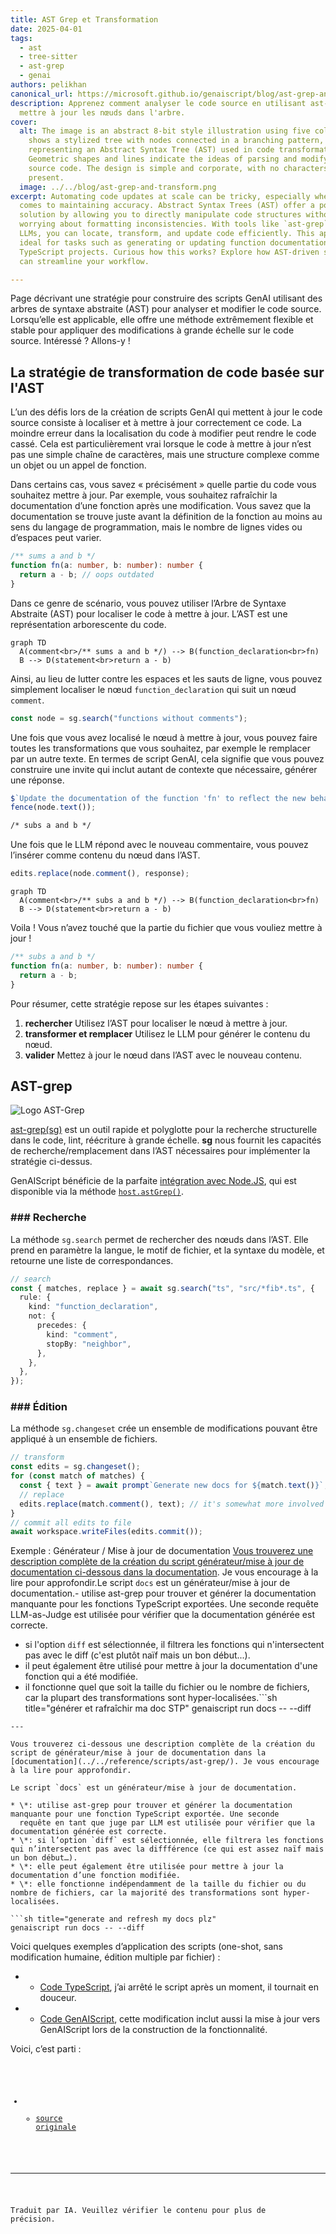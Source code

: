 ```yaml
---
title: AST Grep et Transformation
date: 2025-04-01
tags:
  - ast
  - tree-sitter
  - ast-grep
  - genai
authors: pelikhan
canonical_url: https://microsoft.github.io/genaiscript/blog/ast-grep-and-transform
description: Apprenez comment analyser le code source en utilisant ast-grep et
  mettre à jour les nœuds dans l'arbre.
cover:
  alt: The image is an abstract 8-bit style illustration using five colors. It
    shows a stylized tree with nodes connected in a branching pattern,
    representing an Abstract Syntax Tree (AST) used in code transformation.
    Geometric shapes and lines indicate the ideas of parsing and modifying
    source code. The design is simple and corporate, with no characters or text
    present.
  image: ../../blog/ast-grep-and-transform.png
excerpt: Automating code updates at scale can be tricky, especially when it
  comes to maintaining accuracy. Abstract Syntax Trees (AST) offer a powerful
  solution by allowing you to directly manipulate code structures without
  worrying about formatting inconsistencies. With tools like `ast-grep` and
  LLMs, you can locate, transform, and update code efficiently. This approach is
  ideal for tasks such as generating or updating function documentation in
  TypeScript projects. Curious how this works? Explore how AST-driven strategies
  can streamline your workflow.

---
```



<BlogNarration />

Page décrivant une stratégie pour construire des scripts GenAI utilisant des arbres de syntaxe abstraite (AST) pour analyser et modifier le code source. Lorsqu’elle est applicable, elle offre une méthode extrêmement flexible et stable pour appliquer des modifications à grande échelle sur le code source. Intéressé ? Allons-y !

## La stratégie de transformation de code basée sur l'AST

L’un des défis lors de la création de scripts GenAI qui mettent à jour le code source consiste à localiser et à mettre à jour correctement ce code. La moindre erreur dans la localisation du code à modifier peut rendre le code cassé. Cela est particulièrement vrai lorsque le code à mettre à jour n’est pas une simple chaîne de caractères, mais une structure complexe comme un objet ou un appel de fonction.

Dans certains cas, vous savez « précisément » quelle partie du code vous souhaitez
mettre à jour. Par exemple, vous souhaitez rafraîchir la documentation d’une fonction après une modification. Vous savez
que la documentation se trouve juste avant la définition de la fonction au moins au sens du langage de programmation,
mais le nombre de lignes vides ou d’espaces peut varier.

```ts title="math.ts"
/** sums a and b */
function fn(a: number, b: number): number {
  return a - b; // oops outdated
}
```

Dans ce genre de scénario, vous pouvez utiliser l’Arbre de Syntaxe Abstraite (AST) pour localiser le code à mettre à jour. L’AST est une représentation arborescente du code.

```mermaid
graph TD
  A(comment<br>/** sums a and b */) --> B(function_declaration<br>fn)
  B --> D(statement<br>return a - b)
```

Ainsi, au lieu de lutter contre les espaces et les sauts de ligne, vous pouvez simplement localiser le nœud `function_declaration` qui suit
un nœud `comment`.

```ts title="docs.genai.mts" wrap
const node = sg.search("functions without comments");
```

Une fois que vous avez localisé le nœud à mettre à jour, vous pouvez faire toutes les transformations que vous souhaitez, par exemple le remplacer par un autre texte. En termes de script GenAI, cela signifie que vous pouvez construire une invite qui inclut autant de contexte que nécessaire, générer une réponse.

```ts title="docs.genai.mts" wrap
$`Update the documentation of the function 'fn' to reflect the new behavior of the function.`;
fence(node.text());
```

```txt
/* subs a and b */
```

Une fois que le LLM répond avec le nouveau commentaire, vous pouvez l’insérer comme contenu du nœud dans l’AST.

```ts title="docs.genai.mts"
edits.replace(node.comment(), response);
```

```mermaid
graph TD
  A(comment<br>/** subs a and b */) --> B(function_declaration<br>fn)
  B --> D(statement<br>return a - b)
```

Voila ! Vous n’avez touché que la partie du fichier que vous vouliez mettre à jour !

```ts title="math.ts"
/** subs a and b */
function fn(a: number, b: number): number {
  return a - b;
}
```

Pour résumer, cette stratégie repose sur les étapes suivantes :

1. **rechercher** Utilisez l’AST pour localiser le nœud à mettre à jour.
2. **transformer et remplacer** Utilisez le LLM pour générer le contenu du nœud.
3. **valider** Mettez à jour le nœud dans l’AST avec le nouveau contenu.

## AST-grep

![Logo AST-Grep](https://ast-grep.github.io/logo.svg)

[ast-grep(sg)](https://ast-grep.github.io/) est un outil rapide et polyglotte pour la recherche structurelle dans le code,
lint, réécriture à grande échelle. **sg** nous fournit les capacités de recherche/remplacement dans l’AST nécessaires pour
implémenter la stratégie ci-dessus.

GenAIScript bénéficie de la parfaite [intégration avec Node.JS](https://ast-grep.github.io/reference/api.html#napi),
qui est disponible via la méthode [`host.astGrep()`](https://microsoft.github.io/genaiscript/reference/scripts/ast-grep).

### ### Recherche

La méthode `sg.search` permet de rechercher des nœuds dans l’AST. Elle prend en paramètre la langue, le motif de fichier,
et la syntaxe du modèle, et retourne une liste de correspondances.

```ts title="docs.genai.mts" wrap
// search
const { matches, replace } = await sg.search("ts", "src/*fib*.ts", {
  rule: {
    kind: "function_declaration",
    not: {
      precedes: {
        kind: "comment",
        stopBy: "neighbor",
      },
    },
  },
});
```

### ### Édition

La méthode `sg.changeset` crée un ensemble de modifications pouvant être appliqué à un ensemble de fichiers.

```ts
// transform
const edits = sg.changeset();
for (const match of matches) {
  const { text } = await prompt`Generate new docs for ${match.text()}`;
  // replace
  edits.replace(match.comment(), text); // it's somewhat more involved
}
// commit all edits to file
await workspace.writeFiles(edits.commit());
```

Exemple : Générateur / Mise à jour de documentation <a id="sample" href="" />Vous trouverez une description complète de la création du script générateur/mise à jour de documentation ci-dessous
dans la [documentation](../../reference/scripts/ast-grep/). Je vous encourage à la lire pour approfondir.Le script `docs` est un générateur/mise à jour de documentation.- utilise ast-grep pour trouver et générer la documentation manquante pour les fonctions TypeScript exportées. Une seconde requête LLM-as-Judge
  est utilisée pour vérifier que la documentation générée est correcte.
- si l'option `diff` est sélectionnée, il filtrera les fonctions qui n'intersectent pas avec le
  diff (c'est plutôt naïf mais un bon début...).
- il peut également être utilisé pour mettre à jour la documentation d'une fonction qui a été modifiée.
- il fonctionne quel que soit la taille du fichier ou le nombre de fichiers, car la plupart des transformations sont hyper-localisées.```sh title="générer et rafraîchir ma doc STP"
genaiscript run docs -- --diff
```
---

Vous trouverez ci-dessous une description complète de la création du script de générateur/mise à jour de documentation dans la [documentation](../../reference/scripts/ast-grep/). Je vous encourage à la lire pour approfondir.

Le script `docs` est un générateur/mise à jour de documentation.

* \*: utilise ast-grep pour trouver et générer la documentation manquante pour une fonction TypeScript exportée. Une seconde
  requête en tant que juge par LLM est utilisée pour vérifier que la documentation générée est correcte.
* \*: si l’option `diff` est sélectionnée, elle filtrera les fonctions qui n’intersectent pas avec la diffférence (ce qui est assez naïf mais un bon début…).
* \*: elle peut également être utilisée pour mettre à jour la documentation d’une fonction modifiée.
* \*: elle fonctionne indépendamment de la taille du fichier ou du nombre de fichiers, car la majorité des transformations sont hyper-localisées.

```sh title="generate and refresh my docs plz"
genaiscript run docs -- --diff
```

Voici quelques exemples d’application des scripts (one-shot, sans modification humaine, édition multiple par fichier) :

* * [Code TypeScript](https://github.com/pelikhan/TypeScript/pull/1), j’ai arrêté le script après un moment, il tournait en douceur.
* * [Code GenAIScript](https://github.com/microsoft/genaiscript/pull/1376/files), cette modification inclut aussi la mise à jour vers GenAIScript lors de la construction de la fonctionnalité.

Voici, c’est parti :

<Code code={code} lang="ts" wrap title="docs.genai.mts" />

* * [source originale](https://github.com/microsoft/genaiscript/blob/main/genaisrc/docs.genai.mts)

<hr />

Traduit par IA. Veuillez vérifier le contenu pour plus de précision.
